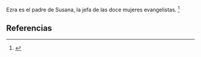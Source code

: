 Ezra es el padre de Susana, la jefa de las doce mujeres evangelistas. <ref name="n0">{{lib|LU|189|4|4}}</ref> 

== Referencias ==

<references/>
